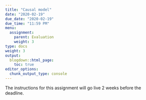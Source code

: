 ```yaml
---
title: "Causal model"
date: "2020-02-19"
due_date: "2020-02-19"
due_time: "11:59 PM"
menu:
  assignment:
    parent: Evaluation
    weight: 3
type: docs
weight: 3
output:
  blogdown::html_page:
    toc: true
editor_options: 
  chunk_output_type: console
---
```


The instructions for this assignment will go live 2 weeks before the deadline.
